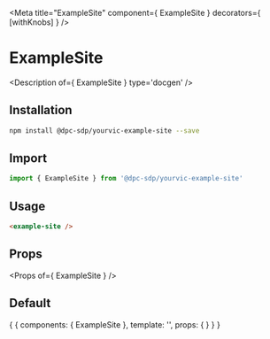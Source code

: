 
<Meta title="ExampleSite" component={ ExampleSite } decorators={ [withKnobs] } />

# ExampleSite

<Description of={ ExampleSite } type='docgen' />

## Installation

```bash
npm install @dpc-sdp/yourvic-example-site --save
```

## Import

```javascript
import { ExampleSite } from '@dpc-sdp/yourvic-example-site'
```

## Usage

```html
<example-site />
```

## Props

<Props of={ ExampleSite } />

## Default

<Preview>
  <Story name="Default">
    {
      {
        components: { ExampleSite },
        template: '<example-site />',
        props: {
        }
      }
    }
  </Story>
</Preview>
